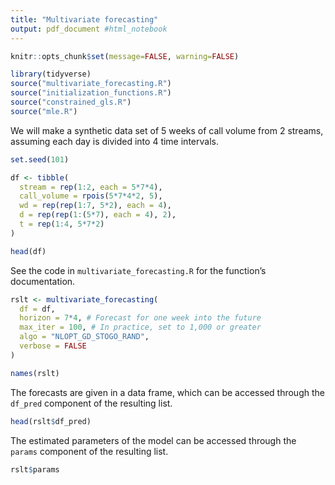 ```yaml
---
title: "Multivariate forecasting"
output: pdf_document #html_notebook
---
```


```r
knitr::opts_chunk$set(message=FALSE, warning=FALSE)
```


```r
library(tidyverse)
source("multivariate_forecasting.R")
source("initialization_functions.R")
source("constrained_gls.R")
source("mle.R")
```

We will make a synthetic data set of 5 weeks of call volume from 2 streams, assuming each day is divided into 4 time intervals.

```r
set.seed(101)

df <- tibble(
  stream = rep(1:2, each = 5*7*4),
  call_volume = rpois(5*7*4*2, 5),
  wd = rep(rep(1:7, 5*2), each = 4),
  d = rep(rep(1:(5*7), each = 4), 2),
  t = rep(1:4, 5*7*2)
)
```

```r
head(df)
```

See the code in `multivariate_forecasting.R` for the function's documentation.

```r
rslt <- multivariate_forecasting(
  df = df, 
  horizon = 7*4, # Forecast for one week into the future
  max_iter = 100, # In practice, set to 1,000 or greater
  algo = "NLOPT_GD_STOGO_RAND",
  verbose = FALSE
)
```

```r
names(rslt)
```

The forecasts are given in a data frame, which can be accessed through the `df_pred` component of the resulting list.

```r
head(rslt$df_pred)
```

The estimated parameters of the model can be accessed through the `params` component of the resulting list.

```r
rslt$params
```




